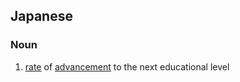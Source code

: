 ==Japanese==
{{ja-kanjitab|しん|がく|りつ|yomi=o}}

===Noun===
{{ja-noun|しんがくりつ}}

# [[rate]] of [[advancement]] to the next educational level